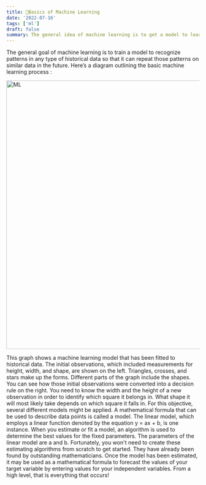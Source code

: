 ```yaml
---
title: 📘Basics of Machine Learning
date: '2022-07-16'
tags: ['ml']
draft: false
summary: The general idea of machine learning is to get a model to learn trends from historical data on any topic and be able to reproduce those trends on comparable data in the future.
---
```


The general goal of machine learning is to train a model to recognize patterns in any type of historical data so that it can repeat those patterns on similar data in the future. Here’s a diagram outlining the basic machine learning process :

<div className="grid place-items-center">
  <img
    className="inline rounded-lg"
    src="https://robocrop.realpython.net/?url=https%3A//files.realpython.com/media/knn_01_MLgeneral_wide.74e5e2dc1094.png&w=1512&sig=492d6c64473418b06336cebadf7eb78bb7662e12"
    alt="ML"
    width="700"
    height="700"
  />
</div>

This graph shows a machine learning model that has been fitted to historical data. The initial observations, which included measurements for height, width, and shape, are shown on the left. Triangles, crosses, and stars make up the forms.
Different parts of the graph include the shapes. You can see how those initial observations were converted into a decision rule on the right. You need to know the width and the height of a new observation in order to identify which square it belongs in. What shape it will most likely take depends on which square it falls in.
For this objective, several different models might be applied. A mathematical formula that can be used to describe data points is called a model. The linear model, which employs a linear function denoted by the equation y = ax + b, is one instance.
When you estimate or fit a model, an algorithm is used to determine the best values for the fixed parameters. The parameters of the linear model are a and b. Fortunately, you won't need to create these estimating algorithms from scratch to get started. They have already been found by outstanding mathematicians.
Once the model has been estimated, it may be used as a mathematical formula to forecast the values of your target variable by entering values for your independent variables. From a high level, that is everything that occurs!